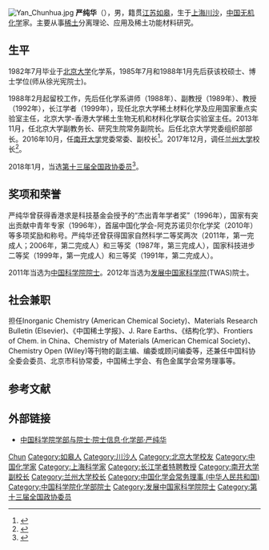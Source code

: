 [[File:Yan_Chunhua.jpg|thumb]]
'''严纯华'''（{{bd|1961年|1月||}}），男，籍贯[[江苏|江苏]][[如皋|如皋]]，生于[[上海|上海]][[川沙|川沙]]，[[中华人民共和国|中国]][[无机化学|无机化学]]家。主要从事[[稀土|稀土]]分离理论、应用及稀土功能材料研究。

== 生平 ==
1982年7月毕业于[[北京大学|北京大学]]化学系，1985年7月和1988年1月先后获该校硕士、博士学位(师从徐光宪院士)。

1988年2月起留校工作，先后任化学系讲师（1988年）、副教授（1989年）、教授（1992年），长江学者（1999年），现任北京大学稀土材料化学及应用国家重点实验室主任，北京大学-香港大学稀土生物无机和材料化学联合实验室主任。2013年11月，任北京大学副教务长、研究生院常务副院长。后任北京大学党委组织部部长。2016年10月，任[[南开大学|南开大学]]党委常委、副校长<ref>{{cite web|url=http://www.thepaper.cn/newsDetail_forward_1552574|title=北京大学党委组织部部长严纯华任南开大学党委常委、副校长|publisher=澎湃新闻|accessdate=2016-10-31|archive-date=2020-11-04|archive-url=https://web.archive.org/web/20201104211045/http://www.thepaper.cn/newsDetail_forward_1552574|dead-url=no}}</ref>。2017年12月，调任[[兰州大学|兰州大学]]校长<ref>{{cite web|title=严纯华出任兰州大学校长|url=http://www.thepaper.cn/newsDetail_forward_1912872|website=澎湃新闻|accessdate=2017-12-19|archive-date=2020-11-04|archive-url=https://web.archive.org/web/20201104102407/http://www.thepaper.cn/newsDetail_forward_1912872|dead-url=no}}</ref>。

2018年1月，当选[[中国人民政治协商会议第十三届全国委员会委员名单|第十三届全国政协委员]]<ref>{{Cite web|url=http://sports.163.com/18/0126/06/D92BRKK400051C89.html|title=中国人民政治协商会议第十三届全国委员会委员名单|accessdate=2018-01-26|last=|work=网易|archive-url=https://web.archive.org/web/20180127143232/http://sports.163.com/18/0126/06/D92BRKK400051C89.html|archive-date=2018-01-27|dead-url=yes}}</ref>。

== 奖项和荣誉 ==
严纯华曾获得香港求是科技基金会授予的“杰出青年学者奖”（1996年），国家有突出贡献中青年专家（1996年），首届中国化学会-阿克苏诺贝尔化学奖（2010年）等多项奖励和称号。严纯华还曾获得国家自然科学二等奖两次（2011年，第一完成人；2006年，第二完成人）和三等奖（1987年，第三完成人），国家科技进步二等奖（1999年，第一完成人）和三等奖（1991年，第二完成人）。

2011年当选为[[中国科学院院士|中国科学院院士]]。2012年当选为[[发展中国家科学院|发展中国家科学院]](TWAS)院士。

== 社会兼职 ==
担任Inorganic Chemistry (American Chemical Society)、Materials Research Bulletin (Elsevier)、《中国稀土学报》、J. Rare Earths、《结构化学》、Frontiers of Chem. in China、Chemistry of Materials (American Chemical Society)、Chemistry Open (Wiley)等刊物的副主编、编委或顾问编委等，还兼任中国科协全委会委员、北京市科协常委，中国稀土学会、有色金属学会常务理事等。

== 参考文献 ==
{{Reflist}}

== 外部链接 ==
* [https://web.archive.org/web/20120427015018/http://sourcedb.cas.cn/sourcedb_ad_cas/zw2/ysxx/hxb/ 中国科学院学部与院士·院士信息·化学部·严纯华]

{{start box}}
{{s-edu}}
{{s-before|[[王乘|王乘]]}}
{{s-title|[[兰州大学|兰州大学]]校长|2017年12月19日－}}
{{s-inc}}
{{end box}}

{{中国科学院化学部院士}}
{{第二批“长江学者奖励计划”特聘教授}}
{{Navboxes 
| title  = 严纯华在[[中國化學會_(中華人民共和國)|中国化学会]]的职务
| list1  =
{{中国化学会第二十六届理事会}}
}}

{{Authority control}}
{{DEFAULTSORT:Yan}}
[[Category:严姓|Chun]]
[[Category:如皋人|Category:如皋人]]
[[Category:川沙人|Category:川沙人]]
[[Category:北京大学校友|Category:北京大学校友]]
[[Category:中国化学家|Category:中国化学家]]
[[Category:上海科学家|Category:上海科学家]]
[[Category:长江学者特聘教授|Category:长江学者特聘教授]]
[[Category:南开大学副校长|Category:南开大学副校长]]
[[Category:兰州大学校长|Category:兰州大学校长]]
[[Category:中国化学会常务理事_(中华人民共和国)|Category:中国化学会常务理事 (中华人民共和国)]]
[[Category:中国科学院化学部院士|Category:中国科学院化学部院士]]
[[Category:发展中国家科学院院士|Category:发展中国家科学院院士]]
[[Category:第十三届全国政协委员|Category:第十三届全国政协委员]]